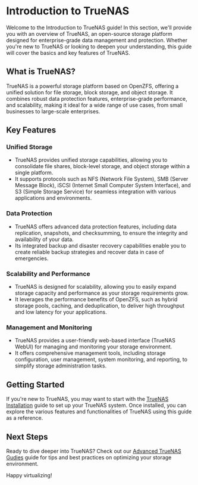 # Introduction to TrueNAS

Welcome to the Introduction to TrueNAS guide! In this section, we'll provide you with an overview of TrueNAS, an open-source storage platform designed for enterprise-grade data management and protection. Whether you're new to TrueNAS or looking to deepen your understanding, this guide will cover the basics and key features of TrueNAS.

## What is TrueNAS?

TrueNAS is a powerful storage platform based on OpenZFS, offering a unified solution for file storage, block storage, and object storage. It combines robust data protection features, enterprise-grade performance, and scalability, making it ideal for a wide range of use cases, from small businesses to large-scale enterprises.

## Key Features

### Unified Storage

- TrueNAS provides unified storage capabilities, allowing you to consolidate file shares, block-level storage, and object storage within a single platform.
- It supports protocols such as NFS (Network File System), SMB (Server Message Block), iSCSI (Internet Small Computer System Interface), and S3 (Simple Storage Service) for seamless integration with various applications and environments.

### Data Protection

- TrueNAS offers advanced data protection features, including data replication, snapshots, and checksumming, to ensure the integrity and availability of your data.
- Its integrated backup and disaster recovery capabilities enable you to create reliable backup strategies and recover data in case of emergencies.

### Scalability and Performance

- TrueNAS is designed for scalability, allowing you to easily expand storage capacity and performance as your storage requirements grow.
- It leverages the performance benefits of OpenZFS, such as hybrid storage pools, caching, and deduplication, to deliver high throughput and low latency for your applications.

### Management and Monitoring

- TrueNAS provides a user-friendly web-based interface (TrueNAS WebUI) for managing and monitoring your storage environment.
- It offers comprehensive management tools, including storage configuration, user management, system monitoring, and reporting, to simplify storage administration tasks.

## Getting Started

If you're new to TrueNAS, you may want to start with the [TrueNAS Installation](/truenas/truenas-scale-setup-guide-on-proxmox) guide to set up your TrueNAS system. Once installed, you can explore the various features and functionalities of TrueNAS using this guide as a reference.

## Next Steps

Ready to dive deeper into TrueNAS? Check out our [Advanced TrueNAS Gudies](#) guide for tips and best practices on optimizing your storage environment.

Happy virtualizing!
